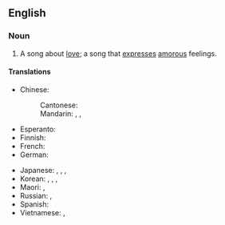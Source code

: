 {{also|lovesong}}
==English==
{{wikipedia}}

===Noun===
{{en-noun}}

# A song about [[love]]; a song that [[expresses]] [[amorous]] feelings.

====Translations====
{{trans-top|song about love}}
* Chinese:
*: Cantonese: {{t|yue|情歌|tr=cing4 go1|sc=Hani}}
*: Mandarin: {{t+|cmn|情歌|tr=qínggē|sc=Hani}}, {{t+|cmn|戀歌|sc=Hani}}, {{t+|cmn|恋歌|tr=liàngē|sc=Hani}}
* Esperanto: {{t|eo|amkanto}}
* Finnish: {{t+|fi|rakkauslaulu}}
* French: {{t|fr|[[chanson]] d'[[amour]]|f}}
* German: {{t+|de|Liebeslied|n}}
{{trans-mid}}
* Japanese: {{t|ja|[[愛]]の[[歌]]|tr=あいのうた, ai no uta|sc=Jpan}}, {{t+|ja|ラブソング|tr=rabu songu|sc=Jpan}}, {{t|ja|恋歌|tr=れんか, renka|sc=Jpan}}, {{t+|ja|情歌|tr=じょうか, jōka|sc=Jpan}}
* Korean: {{t|ko|연가|sc=Kore}}, {{t|ko|[[사랑]]의 [[노래]]|sc=Kore}}, {{t+|ko|정가|sc=Kore}}, {{t|ko|러브 송|sc=Kore}}
* Maori: {{t|mi|waiata ipo}}, {{t|mi|waiata aroha}}
* Russian: {{t|ru|[[пе́сня]] о [[любовь|любви́]]|f}}, {{t|ru|[[любовный|любо́вная]] [[пе́сня]]|f}}
* Spanish: {{t|es|[[canción]] de [[amor]]|f}}
* Vietnamese: {{t+|vi|tình ca}}, {{t|vi|tình khúc}}
{{trans-bottom}}

{{C|en|Music|Love}}